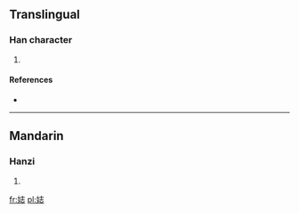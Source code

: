 ==Translingual==

===Han character===
{{Han char|rn=38|rad=女|as=07|sn=10|four=|canj=女土心 (VGP)}}

# {{defn|Han|sort=女07}}

====References====
* {{Han ref|kx=0263.040|dkj=06325|hdz=21049.120|uh=5A21|ud=23073}}

----

==Mandarin==

===Hanzi===
{{cmn-hanzi|pin=[[zhì]] ([[zhi4]])|wg=chih<sup>4</sup>}}

# {{defn|Mandarin|sort=女07}}

[[fr:娡]]
[[pl:娡]]